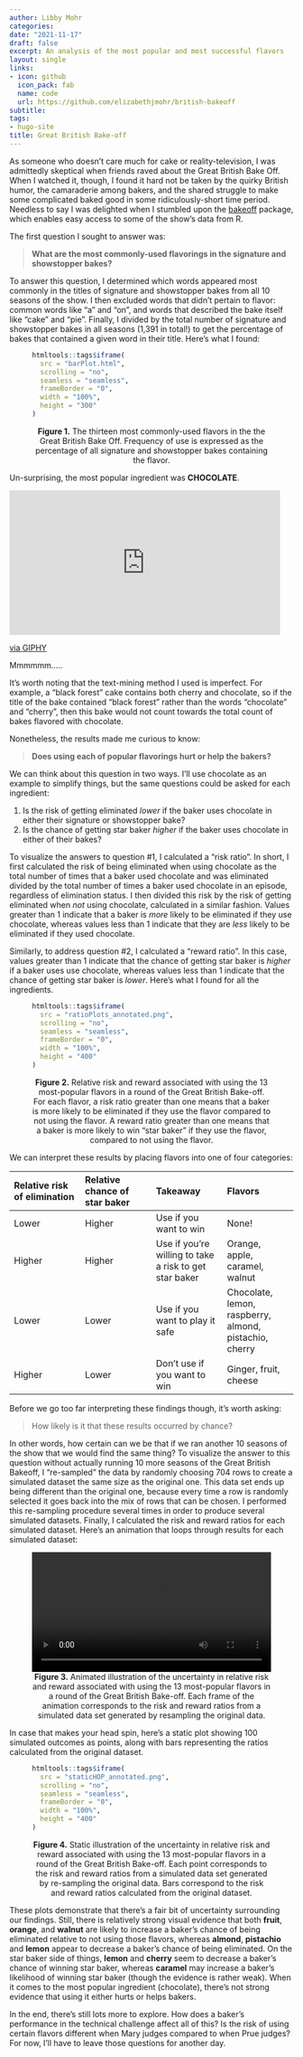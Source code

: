 ```yaml
---
author: Libby Mohr
categories:
date: "2021-11-17"
draft: false
excerpt: An analysis of the most popular and most successful flavors
layout: single
links:
- icon: github
  icon_pack: fab
  name: code
  url: https://github.com/elizabethjmohr/british-bakeoff
subtitle: 
tags:
- hugo-site
title: Great British Bake-off
---
```


As someone who doesn't care much for cake or reality-television, I was admittedly skeptical when friends raved about the Great British Bake Off. When I watched it, though, I found it hard not be taken by the quirky British humor, the camaraderie among bakers, and the shared struggle to make some complicated baked good in some ridiculously-short time period. Needless to say I was delighted when I stumbled upon the [bakeoff](https://bakeoff.netlify.app/index.html) package, which enables easy access to some of the show's data from R.  

The first question I sought to answer was:   

>**What are the most commonly-used flavorings in the signature and showstopper bakes?**

To answer this question, I determined which words appeared most commonly in the titles of signature and showstopper bakes from all 10 seasons of the show. I then excluded words that didn't pertain to flavor: common words like "a" and "on", and words that described the bake itself like "cake" and "pie". Finally, I divided by the total number of signature and showstopper bakes in all seasons (1,391 in total!) to get the percentage of bakes that contained a given word in their title. Here's what I found: 

<figure>
```r
htmltools::tags$iframe(
  src = "barPlot.html",
  scrolling = "no", 
  seamless = "seamless", 
  frameBorder = "0",
  width = "100%",
  height = "300"
)
```

<figcaption align = "center"><b>Figure 1.</b> The thirteen most commonly-used flavors in the the Great British Bake Off. Frequency of use is expressed as the percentage of all signature and showstopper bakes containing the flavor.</figcaption>
</figure>


Un-surprising, the most popular ingredient was **CHOCOLATE**.  

<iframe src="https://giphy.com/embed/kWEwk57Tz6jXa" width="480" height="256" frameBorder="0" class="giphy-embed" allowFullScreen></iframe><p><a href="https://giphy.com/gifs/chocolate-love-gif-kWEwk57Tz6jXa">via GIPHY</a></p>


Mmmmmm.....

It's worth noting that the text-mining method I used is imperfect. For example, a "black forest" cake contains both cherry and chocolate, so if the title of the bake contained "black forest" rather than the words "chocolate" and "cherry", then this bake would not count towards the total count of bakes flavored with chocolate. 

Nonetheless, the results made me curious to know: 

>**Does using each of popular flavorings hurt or help the bakers?**

We can think about this question in two ways. I'll use chocolate as an example to simplify things, but the same questions could be asked for each ingredient: 

1. Is the risk of getting eliminated *lower* if the baker uses chocolate in either their signature or showstopper bake? 
2. Is the chance of getting star baker *higher* if the baker uses chocolate in either of their bakes? 

To visualize the answers to question #1, I calculated a "risk ratio". In short, I first calculated the risk of being eliminated when using chocolate as the total number of times that a baker used chocolate and was eliminated divided by the total number of times a baker used chocolate in an episode, regardless of elimination status. I then divided this risk by the risk of getting eliminated when *not* using chocolate, calculated in a similar fashion. Values greater than 1 indicate that a baker is *more* likely to be eliminated if they use chocolate, whereas values less than 1 indicate that they are *less* likely to be eliminated if they used chocolate. 

Similarly, to address question #2, I calculated a "reward ratio". In this case, values greater than 1 indicate that the chance of getting star baker is *higher* if a baker uses use chocolate, whereas values less than 1 indicate that the chance of getting star baker is *lower*. Here's what I found for all the ingredients. 

<figure>
```r
htmltools::tags$iframe(
  src = "ratioPlots_annotated.png",
  scrolling = "no", 
  seamless = "seamless", 
  frameBorder = "0",
  width = "100%",
  height = "400"
)
```
<figcaption align = "center"><b>Figure 2.</b> Relative risk and reward associated with using the 13 most-popular flavors in a round of the Great British Bake-off. For each flavor, a risk ratio greater than one means that a baker is more likely to be eliminated if they use the flavor compared to not using the flavor. A reward ratio greater than one means that a baker is more likely to win "star baker" if they use the flavor, compared to not using the flavor.</figcaption>
</figure>

We can interpret these results by placing flavors into one of four categories:

|Relative risk of elimination|Relative chance of star baker|Takeaway|Flavors|
|:-----|:-----|:-----|:-----|
|Lower|Higher|Use if you want to win|None!|
|Higher|Higher|Use if you're willing to take a risk to get star baker|Orange, apple, caramel, walnut|
|Lower|Lower|Use if you want to play it safe|Chocolate, lemon, raspberry, almond, pistachio, cherry|
|Higher|Lower|Don't use if you want to win|Ginger, fruit, cheese|

Before we go too far interpreting these findings though, it's worth asking: 

> How likely is it that these results occurred by chance? 

In other words, how certain can we be that if we ran another 10 seasons of the show that we would find the same thing? To visualize the answer to this question without actually running 10 more seasons of the Great British Bakeoff, I "re-sampled" the data by randomly choosing 704 rows to create a simulated dataset the same size as the original one. This data set ends up being different than the original one, because every time a row is randomly selected it goes back into the mix of rows that can be chosen. I performed this re-sampling procedure several times in order to produce several simulated datasets. Finally, I calculated the risk and reward ratios for each simulated dataset. Here's an animation that loops through results for each simulated dataset: 

<figure>
 <video width="100%" controls>
  <source src="HOP.mp4" type="video/mp4">
</video> 

<figcaption align = "center"><b>Figure 3.</b> Animated illustration of the uncertainty in relative risk and reward associated with using the 13 most-popular flavors in a round of the Great British Bake-off. Each frame of the animation corresponds to the risk and reward ratios from a simulated data set generated by resampling the original data.</figcaption>
</figure>

In case that makes your head spin, here's a static plot showing 100 simulated outcomes as points, along with bars representing the ratios calculated from the original dataset.

<figure>
```r
htmltools::tags$iframe(
  src = "staticHOP_annotated.png",
  scrolling = "no", 
  seamless = "seamless", 
  frameBorder = "0",
  width = "100%",
  height = "400"
)
```
<figcaption align = "center"><b>Figure 4.</b> Static illustration of the uncertainty in relative risk and reward associated with using the 13 most-popular flavors in a round of the Great British Bake-off. Each point corresponds to the risk and reward ratios from a simulated data set generated by re-sampling the original data. Bars correspond to the risk and reward ratios calculated from the original dataset.</figcaption>
</figure>

These plots demonstrate that there's a fair bit of uncertainty surrounding our findings.
Still, there is relatively strong visual evidence that both **fruit**, **orange**, and **walnut** are likely to increase a baker's chance of being eliminated relative to not using those flavors, whereas **almond**, **pistachio** and **lemon** appear to decrease a baker's chance of being eliminated. On the star baker side of things, **lemon** and **cherry** seem to decrease a baker's chance of winning star baker, whereas **caramel** may increase a baker's likelihood of winning star baker (though the evidence is rather weak). When it comes to the most popular ingredient (chocolate), there's not strong evidence that using it either hurts or helps bakers.

In the end, there's still lots more to explore. How does a baker's performance in the technical challenge affect all of this? Is the risk of using certain flavors different when Mary judges compared to when Prue judges?  For now, I'll have to leave those questions for another day.


